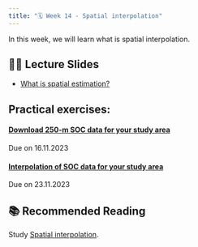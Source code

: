 ```yaml
---
title: "🗓️ Week 14 - Spatial interpolation"
---
```


In this week, we will learn what is spatial interpolation. 


## 👨‍🏫 Lecture Slides 


- [What is spatial estimation?](https://docs.google.com/presentation/d/1vQdDXGxq4VqAawlCiNNfNJWqLq5IXRUG/edit?usp=sharing&ouid=101294548671143516389&rtpof=true&sd=true)


## **Practical exercises**:

#### [Download 250-m SOC data for your study area](https://rpubs.com/ials2un/gettingSoilGrids)

Due on 16.11.2023

#### [Interpolation of SOC data for your study area](https://rpubs.com/ials2un/soc_interp)

Due on 23.11.2023

## 📚 Recommended Reading 

Study [Spatial interpolation](https://saylordotorg.github.io/text_essentials-of-geographic-information-systems/s12-03-surface-analysis-spatial-inter.html).





